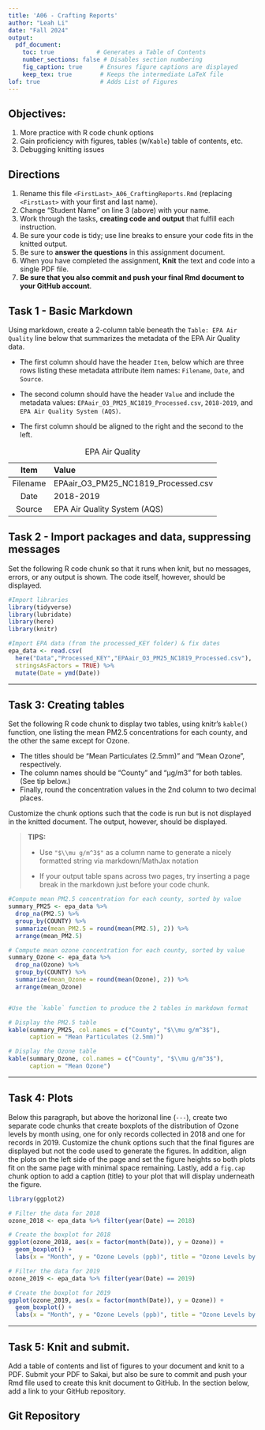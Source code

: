 ```yaml
---
title: 'A06 - Crafting Reports'
author: "Leah Li" 
date: "Fall 2024"
output: 
  pdf_document:
    toc: true            # Generates a Table of Contents
    number_sections: false # Disables section numbering
    fig_caption: true     # Ensures figure captions are displayed
    keep_tex: true        # Keeps the intermediate LaTeX file
lof: true                 # Adds List of Figures
---
```


## Objectives:

1.  More practice with R code chunk options
2.  Gain proficiency with figures, tables (w/`Kable`) table of contents, etc.
3.  Debugging knitting issues

## Directions

1.  Rename this file `<FirstLast>_A06_CraftingReports.Rmd` (replacing `<FirstLast>` with your first and last name).
2.  Change "Student Name" on line 3 (above) with your name.
3.  Work through the tasks, **creating code and output** that fulfill each instruction.
4.  Be sure your code is tidy; use line breaks to ensure your code fits in the knitted output.
5.  Be sure to **answer the questions** in this assignment document.
6.  When you have completed the assignment, **Knit** the text and code into a single PDF file.
7.  **Be sure that you also commit and push your final Rmd document to your GitHub account**.

## Task 1 - Basic Markdown

Using markdown, create a 2-column table beneath the `Table: EPA Air Quality` line below that summarizes the metadata of the EPA Air Quality data.

- The first column should have the header `Item`, below which are three rows listing these metadata attribute item names: `Filename`, `Date`, and `Source`.

- The second column should have the header `Value` and include the metadata values: `EPAair_O3_PM25_NC1819_Processed.csv`, `2018-2019`, and `EPA Air Quality System (AQS)`.

- The first column should be aligned to the right and the second to the left.

Table: EPA Air Quality

|      Item      | Value                                     |
|:--------------:|:------------------------------------------|
|     Filename   | EPAair_O3_PM25_NC1819_Processed.csv       |
|      Date      | 2018-2019                                 |
|     Source     | EPA Air Quality System (AQS)              |


## Task 2 - Import packages and data, suppressing messages

Set the following R code chunk so that it runs when knit, but no messages, errors, or any output is shown. The code itself, however, should be displayed.

```r
#Import libraries
library(tidyverse)
library(lubridate)
library(here)
library(knitr)

#Import EPA data (from the processed_KEY folder) & fix dates
epa_data <- read.csv(
  here("Data","Processed_KEY","EPAair_O3_PM25_NC1819_Processed.csv"),
  stringsAsFactors = TRUE) %>% 
  mutate(Date = ymd(Date))
```

---

## Task 3: Creating tables

Set the following R code chunk to display two tables, using knitr's `kable()` function, one listing the mean PM2.5 concentrations for each county, and the other the same except for Ozone. 

-   The titles should be "Mean Particulates (2.5mm)" and "Mean Ozone", respectively. 
-   The column names should be "County" and "µg/m3" for both tables. (See tip below.)
-   Finally, round the concentration values in the 2nd column to two decimal places.

Customize the chunk options such that the code is run but is not displayed in the knitted document. The output, however, should be displayed.

> **TIPS:**
>
> -   Use `"$\\mu g/m^3$"` as a column name to generate a nicely formatted string via markdown/MathJax notation
>
> -   If your output table spans across two pages, try inserting a page break in the markdown just before your code chunk.


```r
#Compute mean PM2.5 concentration for each county, sorted by value
summary_PM25 <- epa_data %>% 
  drop_na(PM2.5) %>% 
  group_by(COUNTY) %>% 
  summarize(mean_PM2.5 = round(mean(PM2.5), 2)) %>% 
  arrange(mean_PM2.5)

# Compute mean ozone concentration for each county, sorted by value
summary_Ozone <- epa_data %>% 
  drop_na(Ozone) %>% 
  group_by(COUNTY) %>% 
  summarize(mean_Ozone = round(mean(Ozone), 2)) %>% 
  arrange(mean_Ozone)


#Use the `kable` function to produce the 2 tables in markdown format

# Display the PM2.5 table
kable(summary_PM25, col.names = c("County", "$\\mu g/m^3$"), 
      caption = "Mean Particulates (2.5mm)")

# Display the Ozone table
kable(summary_Ozone, col.names = c("County", "$\\mu g/m^3$"), 
      caption = "Mean Ozone")
```



---

## Task 4: Plots

Below this paragraph, but above the horizonal line (`---`), create two separate code chunks that create boxplots of the distribution of Ozone levels by month using, one for only records collected in 2018 and one for records in 2019. Customize the chunk options such that the final figures are displayed but not the code used to generate the figures. In addition, align the plots on the left side of the page and set the figure heights so both plots fit on the same page with minimal space remaining. Lastly, add a `fig.cap` chunk option to add a caption (title) to your plot that will display underneath the figure.

```r
library(ggplot2)

# Filter the data for 2018
ozone_2018 <- epa_data %>% filter(year(Date) == 2018)

# Create the boxplot for 2018
ggplot(ozone_2018, aes(x = factor(month(Date)), y = Ozone)) +
  geom_boxplot() +
  labs(x = "Month", y = "Ozone Levels (ppb)", title = "Ozone Levels by Month (2018)")
```

```r
# Filter the data for 2019
ozone_2019 <- epa_data %>% filter(year(Date) == 2019)

# Create the boxplot for 2019
ggplot(ozone_2019, aes(x = factor(month(Date)), y = Ozone)) +
  geom_boxplot() +
  labs(x = "Month", y = "Ozone Levels (ppb)", title = "Ozone Levels by Month (2019)")
```


---

\newpage

## Task 5: Knit and submit.

Add a table of contents and list of figures to your document and knit to a PDF. Submit your PDF to Sakai, but also be sure to commit and push your Rmd file used to create this knit document to GitHub. In the section below, add a link to your GitHub repository.

## Git Repository
